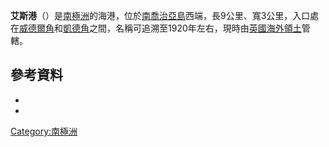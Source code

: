 '''艾斯港'''（{{lang-en|Ice Fjord}}）是[[南極洲|南極洲]]的海港，位於[[南喬治亞島|南喬治亞島]]西端，長9公里、寬3公里，入口處在[[威德爾角|威德爾角]]和[[凱德角|凱德角]]之間，名稱可追溯至1920年左右，現時由[[英國海外領土|英國海外領土]]管轄。

==參考資料==
*{{cite gnis | type = antarid | id = 7256| name = Ice Fjord | accessdate = 2012-07-06}}
*{{usgs-gazetteer|id=7256}}

{{coord|54|3|S|37|41|W|source:GNIS|display=title}}
[[Category:南極洲|Category:南極洲]]